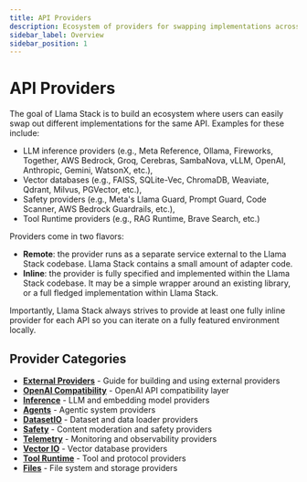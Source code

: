 ```yaml
---
title: API Providers
description: Ecosystem of providers for swapping implementations across the same API
sidebar_label: Overview
sidebar_position: 1
---
```


# API Providers

The goal of Llama Stack is to build an ecosystem where users can easily swap out different implementations for the same API. Examples for these include:
- LLM inference providers (e.g., Meta Reference, Ollama, Fireworks, Together, AWS Bedrock, Groq, Cerebras, SambaNova, vLLM, OpenAI, Anthropic, Gemini, WatsonX, etc.),
- Vector databases (e.g., FAISS, SQLite-Vec, ChromaDB, Weaviate, Qdrant, Milvus, PGVector, etc.),
- Safety providers (e.g., Meta's Llama Guard, Prompt Guard, Code Scanner, AWS Bedrock Guardrails, etc.),
- Tool Runtime providers (e.g., RAG Runtime, Brave Search, etc.)

Providers come in two flavors:
- **Remote**: the provider runs as a separate service external to the Llama Stack codebase. Llama Stack contains a small amount of adapter code.
- **Inline**: the provider is fully specified and implemented within the Llama Stack codebase. It may be a simple wrapper around an existing library, or a full fledged implementation within Llama Stack.

Importantly, Llama Stack always strives to provide at least one fully inline provider for each API so you can iterate on a fully featured environment locally.

## Provider Categories

- **[External Providers](./external/)** - Guide for building and using external providers
- **[OpenAI Compatibility](./openai)** - OpenAI API compatibility layer
- **[Inference](./inference/)** - LLM and embedding model providers  
- **[Agents](./agents/)** - Agentic system providers
- **[DatasetIO](./datasetio/)** - Dataset and data loader providers
- **[Safety](./safety/)** - Content moderation and safety providers
- **[Telemetry](./telemetry/)** - Monitoring and observability providers
- **[Vector IO](./vector-io/)** - Vector database providers
- **[Tool Runtime](./tool-runtime/)** - Tool and protocol providers
- **[Files](./files/)** - File system and storage providers